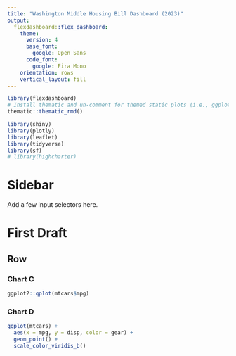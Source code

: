 ```yaml
---
title: "Washington Middle Housing Bill Dashboard (2023)"
output: 
  flexdashboard::flex_dashboard:
    theme:
      version: 4
      base_font:
        google: Open Sans
      code_font:
        google: Fira Mono
    orientation: rows
    vertical_layout: fill
---
```


```r
library(flexdashboard)
# Install thematic and un-comment for themed static plots (i.e., ggplot2)
thematic::thematic_rmd()

library(shiny) 
library(plotly)
library(leaflet)
library(tidyverse)
library(sf)
# library(highcharter)

```

Sidebar {.sidebar}
=======================================================================

Add a few input selectors here.

First Draft
=======================================================================


Row {}
-----------------------------------------------------------------------

### Chart C

```r
ggplot2::qplot(mtcars$mpg)
```

### Chart D

```r
ggplot(mtcars) +
  aes(x = mpg, y = disp, color = gear) +
  geom_point() +
  scale_color_viridis_b()
```

